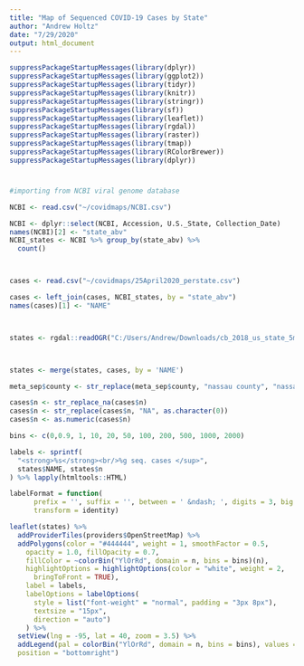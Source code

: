 ```yaml
---
title: "Map of Sequenced COVID-19 Cases by State"
author: "Andrew Holtz"
date: "7/29/2020"
output: html_document
---
```


```r
suppressPackageStartupMessages(library(dplyr))
suppressPackageStartupMessages(library(ggplot2))
suppressPackageStartupMessages(library(tidyr))
suppressPackageStartupMessages(library(knitr))
suppressPackageStartupMessages(library(stringr))
suppressPackageStartupMessages(library(sf))
suppressPackageStartupMessages(library(leaflet))
suppressPackageStartupMessages(library(rgdal))
suppressPackageStartupMessages(library(raster))
suppressPackageStartupMessages(library(tmap))
suppressPackageStartupMessages(library(RColorBrewer))
suppressPackageStartupMessages(library(dplyr))

```

#
```r

#importing from NCBI viral genome database

NCBI <- read.csv("~/covidmaps/NCBI.csv")

NCBI <- dplyr::select(NCBI, Accession, U.S._State, Collection_Date)
names(NCBI)[2] <- "state_abv"
NCBI_states <- NCBI %>% group_by(state_abv) %>% 
  count()



cases <- read.csv("~/covidmaps/25April2020_perstate.csv")

cases <- left_join(cases, NCBI_states, by = "state_abv")
names(cases)[1] <- "NAME"



states <- rgdal::readOGR("C:/Users/Andrew/Downloads/cb_2018_us_state_5m/cb_2018_us_state_5m.shp", layer = "cb_2018_us_state_5m", GDAL1_integer64_policy = TRUE)



states <- merge(states, cases, by = 'NAME')

meta_sep$county <- str_replace(meta_sep$county, "nassau county", "nassau")

cases$n <- str_replace_na(cases$n)
cases$n <- str_replace(cases$n, "NA", as.character(0))
cases$n <- as.numeric(cases$n)

bins <- c(0,0.9, 1, 10, 20, 50, 100, 200, 500, 1000, 2000)

labels <- sprintf(
  "<strong>%s</strong><br/>%g seq. cases </sup>",
  states$NAME, states$n
) %>% lapply(htmltools::HTML)

labelFormat = function(
      prefix = '', suffix = '', between = ' &ndash; ', digits = 3, big.mark = ',',
      transform = identity)

leaflet(states) %>% 
  addProviderTiles(providers$OpenStreetMap) %>% 
  addPolygons(color = "#444444", weight = 1, smoothFactor = 0.5,
    opacity = 1.0, fillOpacity = 0.7,
    fillColor = ~colorBin("YlOrRd", domain = n, bins = bins)(n),
    highlightOptions = highlightOptions(color = "white", weight = 2,
      bringToFront = TRUE),
    label = labels,
    labelOptions = labelOptions(
      style = list("font-weight" = "normal", padding = "3px 8px"),
      textsize = "15px",
      direction = "auto")
    ) %>% 
  setView(lng = -95, lat = 40, zoom = 3.5) %>% 
  addLegend(pal = colorBin("YlOrRd", domain = n, bins = bins), values = ~density, opacity = 0.7, title = NULL,
  position = "bottomright")


 


```

